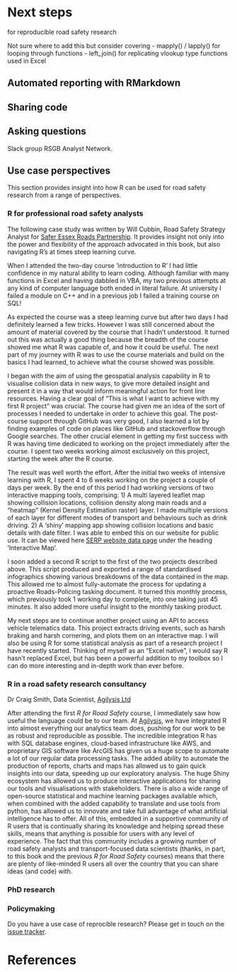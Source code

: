 # Next steps {#next}

 for reproducible road safety research

Not sure where to add this but consider covering 
-	mapply() / lapply() for looping through functions
-	left_join() for replicating vlookup type functions used in Excel



## Automated reporting with RMarkdown

## Sharing code



## Asking questions


Slack group RSGB Analyst Network.

## Use case perspectives

This section provides insight into how R can be used for road safety research from a range of perspectives.

<!-- Hannah Bougdah -->


### R for professional road safety analysts

The following case study was written by Will Cubbin, Road Safety Strategy Analyst for [Safer Essex Roads Partnership](https://saferessexroads.org/).
It provides insight not only into the power and flexibility of the approach advocated in this book, but also navigating R's at times steep learning curve.

When I attended the two-day course ‘introduction to R’ I had little confidence in my natural ability to learn coding. Although familiar with many functions in Excel and having dabbled in VBA, my two previous attempts at any kind of computer language both ended in literal failure. At university I failed a module on C++ and in a previous job I failed a training course on SQL!

As expected the course was a steep learning curve but after two days I had definitely learned a few tricks. However I was still concerned about the amount of material covered by the course that I hadn’t understood. It turned out this was actually a good thing because the breadth of the course showed me what R was capable of, and how it could be useful. The next part of my journey with R was to use the course materials and build on the basics I had learned, to achieve what the course showed was possible.

I began with the aim of using the geospatial analysis capability in R to visualise collision data in new ways, to give more detailed insight and present it in a way that would inform meaningful action for front line resources.
Having a clear goal of “This is what I want to achieve with my first R project” was crucial. The course had given me an idea of the sort of processes I needed to undertake in order to achieve this goal. The post-course support through GitHub was very good, I also learned a lot by finding examples of code on places like GitHub and stackoverflow through Google searches. The other crucial element in getting my first success with R was having time dedicated to working on the project immediately after the course. I spent two weeks working almost exclusively on this project, starting the week after the R course.

The result was well worth the effort. After the initial two weeks of intensive learning with R, I spent 4 to 6 weeks working on the project a couple of days per week. By the end of this period I had working versions of two interactive mapping tools, comprising:
1)	A multi layered leaflet map showing collision locations, collision density along main roads and a “heatmap” (Kernel Density Estimation raster) layer. I made multiple versions of each layer for different modes of transport and behaviours such as drink driving.
2)	A ‘shiny’ mapping app showing collision locations and basic details with date filter. I was able to embed this on our website for public use. It can be viewed here [SERP website data page](https://saferessexroads.org/collision-data/) under the heading 'Interactive Map'.

I soon added a second R script to the first of the two projects described above. This script produced and exported a range of standardised infographics showing various breakdowns of the data contained in the map. This allowed me to almost fully-automate the process for updating a proactive Roads-Policing tasking document. It turned this monthly process, which previously took 1 working day to complete, into one taking just 45 minutes. It also added more useful insight to the monthly tasking product.

My next steps are to continue another project using an API to access vehicle telematics data. This project extracts driving events, such as harsh braking and harsh cornering, and plots them on an interactive map. I will also be using R for some statistical analysis as part of a research project I have recently started. Thinking of myself as an “Excel native”, I would say R hasn’t replaced Excel, but has been a powerful addition to my toolbox so I can do more interesting and in-depth work than ever before.

### R in a road safety research consultancy

Dr Craig Smith, Data Scientist, [Agilysis Ltd](https://agilysis.co.uk/)

After attending the first _R for Road Safety_ course, I immediately saw how useful the language could be to our team.  At [Agilysis](https://agilysis.co.uk/), we have integrated R into almost everything our analytics team does, pushing for our work to be as robust and reproducible as possible.  The incredible integration R has with SQL database engines, cloud-based infrastructure like AWS, and proprietary GIS software like ArcGIS has given us a huge scope to automate a lot of our regular data processing tasks.  The added ability to automate the production of reports, charts and maps has allowed us to gain quick insights into our data, speeding up our exploratory analysis.  The huge Shiny ecosystem has allowed us to produce interactive applications for sharing our tools and visualisations with stakeholders.  There is also a wide range of open-source statistical and machine learning packages available which, when combined with the added capability to translate and use tools from python, has allowed us to innovate and take full advantage of what artificial intelligence has to offer.  All of this, embedded in a supportive community of R users that is continually sharing its knowledge and helping spread these skills, means that anything is possible for users with any level of experience.  The fact that this community includes a growing number of road safety analysts and transport-focused data scientists (thanks, in part, to this book and the previous _R for Road Safety_ courses) means that there are plenty of like-minded R users all over the country that you can share ideas (and code) with.

### PhD research


### Policymaking

<!-- Other -->

Do you have a use case of reprocible research? Please get in touch on the [issue tracker](https://github.com/saferactive/rrsrr/issues).

# References

